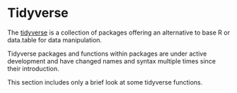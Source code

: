 # Tidyverse

The [tidyverse](https://www.tidyverse.org/) is a collection of packages
offering an alternative to base R or data.table for data manipulation.

Tidyverse packages and functions within packages are under active 
development and have changed names and syntax multiple times since their
introduction.

This section includes only a brief look at some tidyverse functions.
